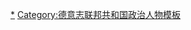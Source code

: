 {{Navbox
|name = 德意志联邦共和国财政部长
|title = {{flagicon|Germany}} [[德國聯邦財政部|德意志联邦共和国财政部]]部长

|list1 = [[弗里茨·舍费尔]]{{to}}[[弗朗茨·埃策尔]]{{to}}[[Heinz Starke]]{{to}}[[Rolf Dahlgrün]]{{to}}[[Kurt Schmücker]]{{to}}[[弗朗茨·约瑟夫·施特劳斯]]{{to}}[[Alexander Möller]]{{to}}[[Karl Schiller]]{{to}}[[赫尔穆特·施密特]]{{to}}[[Hans Apel]]{{to}}[[Hans Matthöfer]]{{to}}[[Manfred Lahnstein]]{{to}}[[Gerhard Stoltenberg]]{{to}}[[Theodor Waigel]]{{to}}[[奥斯卡·拉方丹]]{{to}}[[汉斯·艾歇尔]]{{to}}[[佩尔·施泰因布吕克]]{{to}}[[沃尔夫冈·朔伊布勒]]{{to}}[[彼得·阿爾特邁爾]]{{to}}[[奧拉夫·朔尔茨]]{{to}}[[克里斯蒂安·林德納]]
}}<noinclude>
[[Category:德意志联邦共和国财政部长|*]]
[[Category:德意志联邦共和国政治人物模板‎]]
</noinclude>
